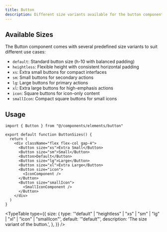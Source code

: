 ```yaml
---
title: Button
description: Different size variants available for the button component
---
```


<ComponentPreview 
  name="button-demo"    
  componentName="button"
  classNameComponentContainer='min-h-[350px]'
  showCommand={true}
/>

<ComponentPreview
  name="button-sizes-demo"
  componentName="button"
  classNameComponentContainer="min-h-[350px]"
/>



## Available Sizes

The Button component comes with several predefined size variants to suit different use cases:

- `default`: Standard button size (h-10 with balanced padding)
- `heightless`: Flexible height with consistent horizontal padding
- `xs`: Extra small buttons for compact interfaces
- `sm`: Small buttons for secondary actions
- `lg`: Large buttons for primary actions
- `xl`: Extra large buttons for high-emphasis actions
- `icon`: Square buttons for icon-only content
- `smallIcon`: Compact square buttons for small icons

## Usage

```tsx
import { Button } from "@/components/elements/button"

export default function ButtonSizes() {
  return (
    <div className="flex flex-col gap-4">
      <Button size="xs">Extra Small</Button>
      <Button size="sm">Small</Button>
      <Button>Default</Button>
      <Button size="lg">Large</Button>
      <Button size="xl">Extra Large</Button>
      <Button size="icon">
        <IconComponent />
      </Button>
      <Button size="smallIcon">
        <SmallIconComponent />
      </Button>
    </div>
  )
}
```

<TypeTable type={{
  size: {
    type: '"default" | "heightless" | "xs" | "sm" | "lg" | "xl" | "icon" | "smallIcon"',
    default: '"default"',
    description: 'The size variant of the button.',
  },
}} />
